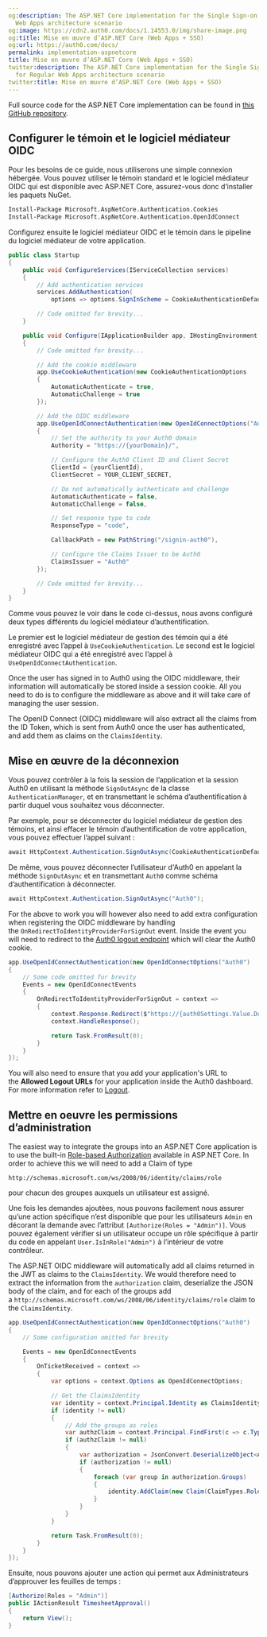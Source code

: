 ```yaml
---
og:description: The ASP.NET Core implementation for the Single Sign-on (SSO) for Regular
  Web Apps architecture scenario
og:image: https://cdn2.auth0.com/docs/1.14553.0/img/share-image.png
og:title: Mise en œuvre d’ASP.NET Core (Web Apps + SSO)
og:url: https://auth0.com/docs/
permalink: implementation-aspnetcore
title: Mise en œuvre d’ASP.NET Core (Web Apps + SSO)
twitter:description: The ASP.NET Core implementation for the Single Sign-on (SSO)
  for Regular Web Apps architecture scenario
twitter:title: Mise en œuvre d’ASP.NET Core (Web Apps + SSO)
---
```


Full source code for the ASP.NET Core implementation can be found in [this GitHub repository](https://github.com/auth0-samples/auth0-pnp-webapp-oidc).

## Configurer le témoin et le logiciel médiateur OIDC

Pour les besoins de ce guide, nous utiliserons une simple connexion hébergée. Vous pouvez utiliser le témoin standard et le logiciel médiateur OIDC qui est disponible avec ASP.NET Core, assurez-vous donc d’installer les paquets NuGet.

```bash lines
Install-Package Microsoft.AspNetCore.Authentication.Cookies
Install-Package Microsoft.AspNetCore.Authentication.OpenIdConnect
```






Configurez ensuite le logiciel médiateur OIDC et le témoin dans le pipeline du logiciel médiateur de votre application.

```csharp lines expandable
public class Startup
{
    public void ConfigureServices(IServiceCollection services)
    {
        // Add authentication services
        services.AddAuthentication(
            options => options.SignInScheme = CookieAuthenticationDefaults.AuthenticationScheme);

        // Code omitted for brevity...
    }

    public void Configure(IApplicationBuilder app, IHostingEnvironment env, ILoggerFactory loggerFactory, IOptions<Auth0Settings> auth0Settings)
    {
        // Code omitted for brevity...

        // Add the cookie middleware
        app.UseCookieAuthentication(new CookieAuthenticationOptions
        {
            AutomaticAuthenticate = true,
            AutomaticChallenge = true
        });

        // Add the OIDC middleware
        app.UseOpenIdConnectAuthentication(new OpenIdConnectOptions("Auth0")
        {
            // Set the authority to your Auth0 domain
            Authority = "https://{yourDomain}/",

            // Configure the Auth0 Client ID and Client Secret
            ClientId = {yourClientId},
            ClientSecret = YOUR_CLIENT_SECRET,

            // Do not automatically authenticate and challenge
            AutomaticAuthenticate = false,
            AutomaticChallenge = false,

            // Set response type to code
            ResponseType = "code",

            CallbackPath = new PathString("/signin-auth0"),

            // Configure the Claims Issuer to be Auth0
            ClaimsIssuer = "Auth0"
        });

        // Code omitted for brevity...
    }
}
```






Comme vous pouvez le voir dans le code ci-dessus, nous avons configuré deux types différents du logiciel médiateur d’authentification.

Le premier est le logiciel médiateur de gestion des témoin qui a été enregistré avec l’appel à `UseCookieAuthentication`. Le second est le logiciel médiateur OIDC qui a été enregistré avec l’appel à `UseOpenIdConnectAuthentication`.

Once the user has signed in to Auth0 using the OIDC middleware, their information will automatically be stored inside a <Tooltip tip="Session Cookie: Entity that, when present, allows the user to be considered authenticated." cta="View Glossary" href="/docs/glossary?term=session+cookie">session cookie</Tooltip>. All you need to do is to configure the middleware as above and it will take care of managing the user session.

The <Tooltip tip="OpenID: Open standard for authentication that allows applications to verify users' identities without collecting and storing login information." cta="View Glossary" href="/docs/glossary?term=OpenID">OpenID</Tooltip> Connect (OIDC) middleware will also extract all the claims from the <Tooltip tip="OpenID: Open standard for authentication that allows applications to verify users' identities without collecting and storing login information." cta="View Glossary" href="/docs/glossary?term=ID+Token">ID Token</Tooltip>, which is sent from Auth0 once the user has authenticated, and add them as claims on the `ClaimsIdentity`.

## Mise en œuvre de la déconnexion

Vous pouvez contrôler à la fois la session de l’application et la session Auth0 en utilisant la méthode `SignOutAsync` de la classe `AuthenticationManager`, et en transmettant le schéma d’authentification à partir duquel vous souhaitez vous déconnecter.

Par exemple, pour se déconnecter du logiciel médiateur de gestion des témoins, et ainsi effacer le témoin d’authentification de votre application, vous pouvez effectuer l’appel suivant :

```csharp wrap lines
await HttpContext.Authentication.SignOutAsync(CookieAuthenticationDefaults.AuthenticationScheme);
```






De même, vous pouvez déconnecter l’utilisateur d'Auth0 en appelant la méthode `SignOutAsync` et en transmettant `Auth0` comme schéma d’authentification à déconnecter.

```csharp lines
await HttpContext.Authentication.SignOutAsync("Auth0");
```






For the above to work you will however also need to add extra configuration when registering the OIDC middleware by handling the `OnRedirectToIdentityProviderForSignOut` event. Inside the event you will need to redirect to the [Auth0 logout endpoint](https://auth0.com/docs/api/authentication/reference#logout) which will clear the Auth0 cookie.

```csharp lines
app.UseOpenIdConnectAuthentication(new OpenIdConnectOptions("Auth0")
{
    // Some code omitted for brevity
    Events = new OpenIdConnectEvents
    {
        OnRedirectToIdentityProviderForSignOut = context =>
        {
            context.Response.Redirect($"https://{auth0Settings.Value.Domain}/v2/logout?client_id={auth0Settings.Value.ClientId}&returnTo={context.Request.Scheme}://{context.Request.Host}/");
            context.HandleResponse();

            return Task.FromResult(0);
        }
    }
});
```






You will also need to ensure that you add your application's URL to the **Allowed Logout URLs** for your application inside the <Tooltip tip="Auth0 Dashboard: Auth0's main product to configure your services." cta="View Glossary" href="/docs/glossary?term=Auth0+dashboard">Auth0 dashboard</Tooltip>. For more information refer to [Logout](/docs/authenticate/login/logout).

## Mettre en oeuvre les permissions d’administration

The easiest way to integrate the groups into an ASP.NET Core application is to use the built-in [Role-based Authorization](https://docs.asp.net/en/latest/security/authorization/roles.html) available in ASP.NET Core. In order to achieve this we will need to add a Claim of type

```http lines
http://schemas.microsoft.com/ws/2008/06/identity/claims/role
```






pour chacun des groupes auxquels un utilisateur est assigné.

Une fois les demandes ajoutées, nous pouvons facilement nous assurer qu’une action spécifique n’est disponible que pour les utilisateurs `Admin` en décorant la demande avec l’attribut `[Authorize(Roles = "Admin")]`. Vous pouvez également vérifier si un utilisateur occupe un rôle spécifique à partir du code en appelant `User.IsInRole("Admin")` à l’intérieur de votre contrôleur.

The ASP.NET OIDC middleware will automatically add all claims returned in the <Tooltip tip="JSON Web Token (JWT): Standard ID Token format (and often Access Token format) used to represent claims securely between two parties." cta="View Glossary" href="/docs/glossary?term=JWT">JWT</Tooltip> as claims to the `ClaimsIdentity`. We would therefore need to extract the information from the `authorization` claim, deserialize the JSON body of the claim, and for each of the groups add a `http://schemas.microsoft.com/ws/2008/06/identity/claims/role` claim to the `ClaimsIdentity`.

```csharp lines expandable
app.UseOpenIdConnectAuthentication(new OpenIdConnectOptions("Auth0")
{
    // Some configuration omitted for brevity

    Events = new OpenIdConnectEvents
    {
        OnTicketReceived = context =>
        {
            var options = context.Options as OpenIdConnectOptions;

            // Get the ClaimsIdentity
            var identity = context.Principal.Identity as ClaimsIdentity;
            if (identity != null)
            {
                // Add the groups as roles
                var authzClaim = context.Principal.FindFirst(c => c.Type == "authorization");
                if (authzClaim != null)
                {
                    var authorization = JsonConvert.DeserializeObject<Auth0Authorization>(authzClaim.Value);
                    if (authorization != null)
                    {
                        foreach (var group in authorization.Groups)
                        {
                            identity.AddClaim(new Claim(ClaimTypes.Role, group, ClaimValueTypes.String, options.Authority));
                        }
                    }
                }
            }

            return Task.FromResult(0);
        }
    }
});
```






Ensuite, nous pouvons ajouter une action qui permet aux Administrateurs d’approuver les feuilles de temps :

```csharp lines
[Authorize(Roles = "Admin")]
public IActionResult TimesheetApproval()
{          
    return View();
}
```